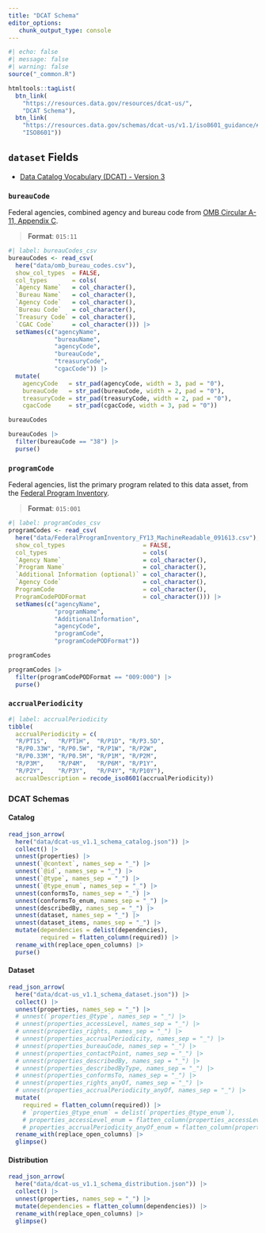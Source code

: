 ```yaml
---
title: "DCAT Schema"
editor_options: 
   chunk_output_type: console
---
```


```r
#| echo: false
#| message: false
#| warning: false
source("_common.R")

htmltools::tagList(
  btn_link(
    "https://resources.data.gov/resources/dcat-us/", 
    "DCAT Schema"),
  btn_link(
    "https://resources.data.gov/schemas/dcat-us/v1.1/iso8601_guidance/#accrualperiodicity", 
    "ISO8601"))
```

## `dataset` Fields

   * [Data Catalog Vocabulary (DCAT) - Version 3](https://www.w3.org/TR/vocab-dcat/)

### `bureauCode`

Federal agencies, combined agency and bureau code from [OMB Circular A-11, Appendix C](https://obamawhitehouse.archives.gov/sites/default/files/omb/assets/a11_current_year/app_c.pdf). 

> __Format__: `015:11`

```r
#| label: bureauCodes_csv
bureauCodes <- read_csv(
  here("data/omb_bureau_codes.csv"), 
  show_col_types  = FALSE,
  col_types       = cols(
  `Agency Name`   = col_character(),
  `Bureau Name`   = col_character(),
  `Agency Code`   = col_character(),
  `Bureau Code`   = col_character(),
  `Treasury Code` = col_character(),
  `CGAC Code`     = col_character())) |> 
  setNames(c("agencyName", 
             "bureauName", 
             "agencyCode", 
             "bureauCode", 
             "treasuryCode", 
             "cgacCode")) |> 
  mutate(
    agencyCode   = str_pad(agencyCode, width = 3, pad = "0"),
    bureauCode   = str_pad(bureauCode, width = 2, pad = "0"),
    treasuryCode = str_pad(treasuryCode, width = 2, pad = "0"),
    cgacCode     = str_pad(cgacCode, width = 3, pad = "0"))

bureauCodes

bureauCodes |> 
  filter(bureauCode == "38") |> 
  purse()
```

### `programCode`

Federal agencies, list the primary program related to this data asset, from the [Federal Program Inventory](https://resources.data.gov/schemas/dcat-us/v1.1/FederalProgramInventory_FY13_MachineReadable_091613.csv). 

> __Format__: `015:001`

```r
#| label: programCodes_csv
programCodes <- read_csv(
  here("data/FederalProgramInventory_FY13_MachineReadable_091613.csv"), 
  show_col_types                      = FALSE,
  col_types                           = cols(
  `Agency Name`                       = col_character(),
  `Program Name`                      = col_character(),
  `Additional Information (optional)` = col_character(),
  `Agency Code`                       = col_character(),
  ProgramCode                         = col_character(),
  ProgramCodePODFormat                = col_character())) |> 
  setNames(c("agencyName", 
             "programName", 
             "AdditionalInformation", 
             "agencyCode", 
             "programCode", 
             "programCodePODFormat"))

programCodes

programCodes |> 
  filter(programCodePODFormat == "009:000") |> 
  purse()
```

### `accrualPeriodicity`

```r
#| label: accrualPeriodicity
tibble(
  accrualPeriodicity = c(
  "R/PT1S",   "R/PT1H",  "R/P1D", "R/P3.5D", 
  "R/P0.33W", "R/P0.5W", "R/P1W", "R/P2W", 
  "R/P0.33M", "R/P0.5M", "R/P1M", "R/P2M",
  "R/P3M",    "R/P4M",   "R/P6M", "R/P1Y",
  "R/P2Y",    "R/P3Y",   "R/P4Y", "R/P10Y"),
  accrualDescription = recode_iso8601(accrualPeriodicity))
```

### DCAT Schemas

#### Catalog

```r
read_json_arrow(
  here("data/dcat-us_v1.1_schema_catalog.json")) |> 
  collect() |> 
  unnest(properties) |> 
  unnest(`@context`, names_sep = "_") |> 
  unnest(`@id`, names_sep = "_") |> 
  unnest(`@type`, names_sep = "_") |> 
  unnest(`@type_enum`, names_sep = "_") |> 
  unnest(conformsTo, names_sep = "_") |> 
  unnest(conformsTo_enum, names_sep = "_") |> 
  unnest(describedBy, names_sep = "_") |> 
  unnest(dataset, names_sep = "_") |> 
  unnest(dataset_items, names_sep = "_") |> 
  mutate(dependencies = delist(dependencies),
         required = flatten_column(required)) |> 
  rename_with(replace_open_columns) |> 
  purse()
```

#### Dataset

```r
read_json_arrow(
  here("data/dcat-us_v1.1_schema_dataset.json")) |> 
  collect() |> 
  unnest(properties, names_sep = "_") |> 
  # unnest(`properties_@type`, names_sep = "_") |> 
  # unnest(properties_accessLevel, names_sep = "_") |> 
  # unnest(properties_rights, names_sep = "_") |> 
  # unnest(properties_accrualPeriodicity, names_sep = "_") |> 
  # unnest(properties_bureauCode, names_sep = "_") |> 
  # unnest(properties_contactPoint, names_sep = "_") |> 
  # unnest(properties_describedBy, names_sep = "_") |> 
  # unnest(properties_describedByType, names_sep = "_") |> 
  # unnest(properties_conformsTo, names_sep = "_") |> 
  # unnest(properties_rights_anyOf, names_sep = "_") |> 
  # unnest(properties_accrualPeriodicity_anyOf, names_sep = "_") |> 
  mutate(
    required = flatten_column(required)) |> 
    # `properties_@type_enum` = delist(`properties_@type_enum`),
    # properties_accessLevel_enum = flatten_column(properties_accessLevel_enum),
    # properties_accrualPeriodicity_anyOf_enum = flatten_column(properties_accrualPeriodicity_anyOf_enum)) |> 
  rename_with(replace_open_columns) |> 
  glimpse()
```

#### Distribution

```r
read_json_arrow(
  here("data/dcat-us_v1.1_schema_distribution.json")) |> 
  collect() |> 
  unnest(properties, names_sep = "_") |> 
  mutate(dependencies = flatten_column(dependencies)) |> 
  rename_with(replace_open_columns) |> 
  glimpse()
```

